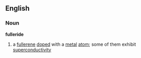 ==English==
===Noun===
'''fulleride'''
#{{chemistry}} a [[fullerene]] [[doped]] with a [[metal]] [[atom]]; some of them exhibit [[superconductivity]]